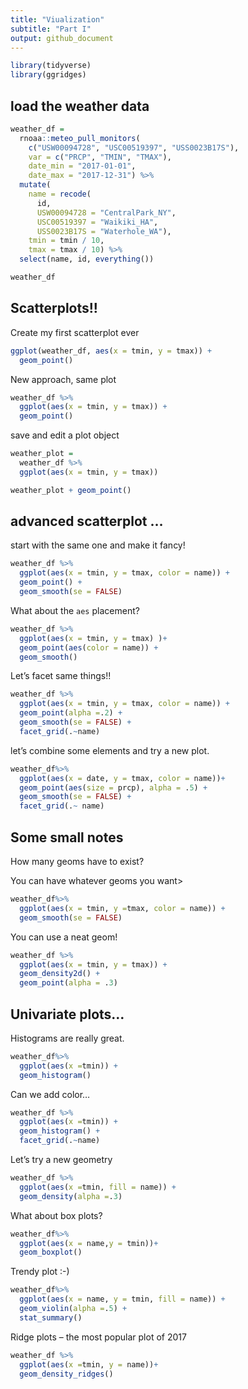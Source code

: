 ```yaml
---
title: "Viualization"
subtitle: "Part I"
output: github_document
---
```


```r
library(tidyverse)
library(ggridges)
```

## load the weather data

```r
weather_df = 
  rnoaa::meteo_pull_monitors(
    c("USW00094728", "USC00519397", "USS0023B17S"),
    var = c("PRCP", "TMIN", "TMAX"), 
    date_min = "2017-01-01",
    date_max = "2017-12-31") %>%
  mutate(
    name = recode(
      id, 
      USW00094728 = "CentralPark_NY", 
      USC00519397 = "Waikiki_HA",
      USS0023B17S = "Waterhole_WA"),
    tmin = tmin / 10,
    tmax = tmax / 10) %>%
  select(name, id, everything())

weather_df
```

## Scatterplots!!

Create my first scatterplot ever

```r
ggplot(weather_df, aes(x = tmin, y = tmax)) + 
  geom_point()
```

New approach, same plot

```r
weather_df %>%
  ggplot(aes(x = tmin, y = tmax)) +
  geom_point()
```

save and edit a plot object

```r
weather_plot = 
  weather_df %>%
  ggplot(aes(x = tmin, y = tmax))

weather_plot + geom_point()
```

## advanced scatterplot ...

start with the same one and make it fancy!

```r
weather_df %>%
  ggplot(aes(x = tmin, y = tmax, color = name)) +
  geom_point() +
  geom_smooth(se = FALSE)
```

What about the `aes` placement?

```r
weather_df %>%
  ggplot(aes(x = tmin, y = tmax) )+
  geom_point(aes(color = name)) +
  geom_smooth()
```

Let's facet same things!!

```r
weather_df %>%
  ggplot(aes(x = tmin, y = tmax, color = name)) +
  geom_point(alpha =.2) +
  geom_smooth(se = FALSE) +
  facet_grid(.~name)
```

let's combine some elements and try a new plot.

```r
weather_df%>%
  ggplot(aes(x = date, y = tmax, color = name))+
  geom_point(aes(size = prcp), alpha = .5) +
  geom_smooth(se = FALSE) +
  facet_grid(.~ name)
```


## Some small notes

How many geoms have to exist?

You can have whatever geoms you want>

```r
weather_df%>%
  ggplot(aes(x = tmin, y =tmax, color = name)) +
  geom_smooth(se = FALSE)
```

You can use a neat geom!

```r
weather_df %>%
  ggplot(aes(x = tmin, y = tmax)) +
  geom_density2d() +
  geom_point(alpha = .3)
```

## Univariate plots...

Histograms are really great.

```r
weather_df%>%
  ggplot(aes(x =tmin)) +
  geom_histogram()
```

Can we add color...

```r
weather_df %>%
  ggplot(aes(x =tmin)) +
  geom_histogram() +
  facet_grid(.~name)
```

Let's try a new geometry

```r
weather_df %>%
  ggplot(aes(x =tmin, fill = name)) +
  geom_density(alpha =.3)
```

What about box plots?

```r
weather_df%>%
  ggplot(aes(x = name,y = tmin))+
  geom_boxplot()
```

Trendy plot :-)

```r
weather_df%>%
  ggplot(aes(x = name, y = tmin, fill = name)) +
  geom_violin(alpha =.5) +
  stat_summary()
```

Ridge plots -- the most popular plot of 2017

```r
weather_df %>%
  ggplot(aes(x =tmin, y = name))+
  geom_density_ridges()
```



